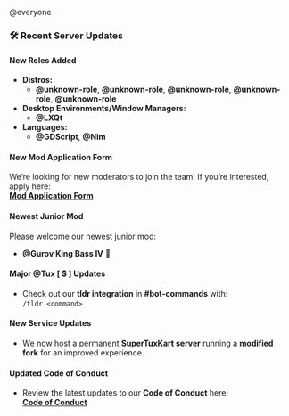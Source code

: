@everyone  

### **🛠️ Recent Server Updates**  



#### **New Roles Added**  
- **Distros:**  
  - **@unknown-role**, **@unknown-role**, **@unknown-role**, **@unknown-role**, **@unknown-role**  
- **Desktop Environments/Window Managers:**  
  - **@LXQt**  
- **Languages:**  
  - **@GDScript**, **@Nim**  



#### **New Mod Application Form**  
We’re looking for new moderators to join the team! If you’re interested, apply here:  
[**Mod Application Form**](https://docs.google.com/forms/d/e/1FAIpQLSfxDdO0dpNCYOHzvtM8hHSRFJFaYL0wmhGBhA8Zfxq0iO37NQ/viewform)  



#### **Newest Junior Mod**  
Please welcome our newest junior mod:  
- **@Gurov King Bass IV** 🎉  



#### **Major @Tux [ $ ] Updates**  
- Check out our **tldr integration** in ⁠**#bot-commands** with:  
  `/tldr <command>`  



#### **New Service Updates**  
- We now host a permanent **SuperTuxKart server** running a **modified fork** for an improved experience.  



#### **Updated Code of Conduct**  
- Review the latest updates to our **Code of Conduct** here:  
  [**Code of Conduct**](https://github.com/allthingslinux/code-of-conduct?tab=readme-ov-file#22-text-channels)  



